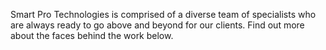 Smart Pro Technologies is comprised of a diverse team of specialists who are always ready to go above and beyond for our clients. Find out more about the faces behind the work below.
